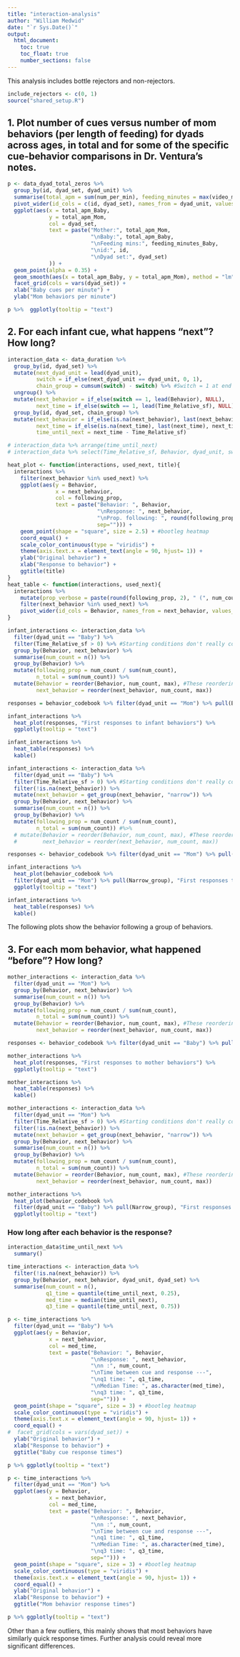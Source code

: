 ```yaml
---
title: "interaction-analysis"
author: "William Medwid"
date: "`r Sys.Date()`"
output:
  html_document:
    toc: true
    toc_float: true
    number_sections: false
---
```


This analysis includes bottle rejectors and non-rejectors.

```r
include_rejectors <- c(0, 1)
source("shared_setup.R")
```


## 1. Plot number of cues versus number of mom behaviors (per length of feeding) for dyads across ages, in total and for some of the specific cue-behavior comparisons in Dr. Ventura’s notes.

```r
p <- data_dyad_total_zeros %>% 
  group_by(id, dyad_set, dyad_unit) %>% 
  summarise(total_apm = sum(num_per_min), feeding_minutes = max(video_mins)) %>% 
  pivot_wider(id_cols = c(id, dyad_set), names_from = dyad_unit, values_from = c(total_apm, feeding_minutes)) %>% 
  ggplot(aes(x = total_apm_Baby, 
             y = total_apm_Mom, 
             col = dyad_set,
             text = paste("Mother:", total_apm_Mom,
                          "\nBaby:", total_apm_Baby,
                          "\nFeeding mins:", feeding_minutes_Baby,
                          "\nid:", id,
                          "\nDyad set:", dyad_set)
             )) +
  geom_point(alpha = 0.35) +
  geom_smooth(aes(x = total_apm_Baby, y = total_apm_Mom), method = "lm", inherit.aes = FALSE) + #the text aes broke geom_smooth, so it's removed.
  facet_grid(cols = vars(dyad_set)) +
  xlab("Baby cues per minute") +
  ylab("Mom behaviors per minute")

p %>%  ggplotly(tooltip = "text")
```



## 2. For each infant cue, what happens “next”?  How long?

```r
interaction_data <- data_duration %>% 
  group_by(id, dyad_set) %>% 
  mutate(next_dyad_unit = lead(dyad_unit),
         switch = if_else(next_dyad_unit == dyad_unit, 0, 1),
         chain_group = cumsum(switch) - switch) %>% #Switch = 1 at end of group, chain group changes at start of new group
  ungroup() %>% 
  mutate(next_behavior = if_else(switch == 1, lead(Behavior), NULL),
         next_time = if_else(switch == 1, lead(Time_Relative_sf), NULL)) %>% 
  group_by(id, dyad_set, chain_group) %>% 
  mutate(next_behavior = if_else(is.na(next_behavior), last(next_behavior), next_behavior),
         next_time = if_else(is.na(next_time), last(next_time), next_time),
         time_until_next = next_time - Time_Relative_sf)

# interaction_data %>% arrange(time_until_next)
# interaction_data %>% select(Time_Relative_sf, Behavior, dyad_unit, switch, chain_group, next_time, time_until_next) %>% arrange(time_until_next)
```

```r
heat_plot <- function(interactions, used_next, title){
  interactions %>%
    filter(next_behavior %in% used_next) %>%
    ggplot(aes(y = Behavior,
               x = next_behavior,
               col = following_prop,
               text = paste("Behavior: ", Behavior,
                            "\nResponse: ", next_behavior,
                            "\nProp. following: ", round(following_prop, 2), " (", num_count, "/", n_total, ")",
                            sep=""))) +
    geom_point(shape = "square", size = 2.5) + #bootleg heatmap
    coord_equal() +
    scale_color_continuous(type = "viridis") +
    theme(axis.text.x = element_text(angle = 90, hjust= 1)) +
    ylab("Original behavior") +
    xlab("Response to behavior") +
    ggtitle(title)
}
heat_table <- function(interactions, used_next){
  interactions %>%
    mutate(prop_verbose = paste(round(following_prop, 2), " (", num_count, "/", n_total, ")", sep = "")) %>%
    filter(next_behavior %in% used_next) %>%
    pivot_wider(id_cols = Behavior, names_from = next_behavior, values_from = prop_verbose)
}
```


```r
infant_interactions <- interaction_data %>% 
  filter(dyad_unit == "Baby") %>% 
  filter(Time_Relative_sf > 0) %>% #Starting conditions don't really count
  group_by(Behavior, next_behavior) %>% 
  summarise(num_count = n()) %>% 
  group_by(Behavior) %>% 
  mutate(following_prop = num_count / sum(num_count),
         n_total = sum(num_count)) %>% 
  mutate(Behavior = reorder(Behavior, num_count, max), #These reorderings don't work as intended yet
         next_behavior = reorder(next_behavior, num_count, max))

responses = behavior_codebook %>% filter(dyad_unit == "Mom") %>% pull(Behavior)

infant_interactions %>% 
  heat_plot(responses, "First responses to infant behaviors") %>% 
  ggplotly(tooltip = "text")

infant_interactions %>% 
  heat_table(responses) %>% 
  kable()
```

```r
infant_interactions <- interaction_data %>% 
  filter(dyad_unit == "Baby") %>% 
  filter(Time_Relative_sf > 0) %>% #Starting conditions don't really count
  filter(!is.na(next_behavior)) %>%  
  mutate(next_behavior = get_group(next_behavior, "narrow")) %>% 
  group_by(Behavior, next_behavior) %>% 
  summarise(num_count = n()) %>% 
  group_by(Behavior) %>% 
  mutate(following_prop = num_count / sum(num_count),
         n_total = sum(num_count)) #%>% 
  # mutate(Behavior = reorder(Behavior, num_count, max), #These reorderings don't work as intended yet
  #        next_behavior = reorder(next_behavior, num_count, max))

responses <- behavior_codebook %>% filter(dyad_unit == "Mom") %>% pull(Narrow_group)

infant_interactions %>% 
  heat_plot(behavior_codebook %>% 
  filter(dyad_unit == "Mom") %>% pull(Narrow_group), "First responses to infant behaviors (by category)") %>% 
  ggplotly(tooltip = "text")

infant_interactions %>% 
  heat_table(responses) %>% 
  kable()
```

The following plots show the behavior following a group of behaviors.


## 3. For each mom behavior, what happened “before”? How long?

```r
mother_interactions <- interaction_data %>% 
  filter(dyad_unit == "Mom") %>% 
  group_by(Behavior, next_behavior) %>% 
  summarise(num_count = n()) %>% 
  group_by(Behavior) %>% 
  mutate(following_prop = num_count / sum(num_count),
         n_total = sum(num_count)) %>% 
  mutate(Behavior = reorder(Behavior, num_count, max), #These reorderings don't work as intended yet
         next_behavior = reorder(next_behavior, num_count, max))

responses <- behavior_codebook %>% filter(dyad_unit == "Baby") %>% pull(Behavior)

mother_interactions %>% 
  heat_plot(responses, "First responses to mother behaviors") %>% 
  ggplotly(tooltip = "text")

mother_interactions %>% 
  heat_table(responses) %>% 
  kable()
```

```r
mother_interactions <- interaction_data %>% 
  filter(dyad_unit == "Mom") %>% 
  filter(Time_Relative_sf > 0) %>% #Starting conditions don't really count
  filter(!is.na(next_behavior)) %>%
  mutate(next_behavior = get_group(next_behavior, "narrow")) %>% 
  group_by(Behavior, next_behavior) %>% 
  summarise(num_count = n()) %>% 
  group_by(Behavior) %>% 
  mutate(following_prop = num_count / sum(num_count),
         n_total = sum(num_count)) %>% 
  mutate(Behavior = reorder(Behavior, num_count, max), #These reorderings don't work as intended yet
         next_behavior = reorder(next_behavior, num_count, max))

mother_interactions %>% 
  heat_plot(behavior_codebook %>% 
  filter(dyad_unit == "Baby") %>% pull(Narrow_group), "First responses to mother behaviors") %>% 
  ggplotly(tooltip = "text")
```

### How long after each behavior is the response?

```r
interaction_data$time_until_next %>% 
  summary()

time_interactions <- interaction_data %>% 
  filter(!is.na(next_behavior)) %>% 
  group_by(Behavior, next_behavior, dyad_unit, dyad_set) %>% 
  summarise(num_count = n(),
            q1_time = quantile(time_until_next, 0.25),
            med_time = median(time_until_next),
            q3_time = quantile(time_until_next, 0.75))

p <- time_interactions %>% 
  filter(dyad_unit == "Baby") %>% 
  ggplot(aes(y = Behavior,
             x = next_behavior,
             col = med_time,
             text = paste("Behavior: ", Behavior,
                          "\nResponse: ", next_behavior,
                          "\nn :", num_count,
                          "\nTime between cue and response ---",
                          "\nq1 time: ", q1_time,
                          "\nMedian Time: ", as.character(med_time),
                          "\nq3 time: ", q3_time,
                          sep=""))) +
  geom_point(shape = "square", size = 3) + #bootleg heatmap
  scale_color_continuous(type = "viridis") +
  theme(axis.text.x = element_text(angle = 90, hjust= 1)) +
  coord_equal() +
#  facet_grid(cols = vars(dyad_set)) +
  ylab("Original behavior") +
  xlab("Response to behavior") +
  ggtitle("Baby cue response times")

p %>% ggplotly(tooltip = "text")

p <- time_interactions %>% 
  filter(dyad_unit == "Mom") %>% 
  ggplot(aes(y = Behavior,
             x = next_behavior,
             col = med_time,
             text = paste("Behavior: ", Behavior,
                          "\nResponse: ", next_behavior,
                          "\nn :", num_count,
                          "\nTime between cue and response ---",
                          "\nq1 time: ", q1_time,
                          "\nMedian Time: ", as.character(med_time),
                          "\nq3 time: ", q3_time,
                          sep=""))) +
  geom_point(shape = "square", size = 3) + #bootleg heatmap
  scale_color_continuous(type = "viridis") +
  theme(axis.text.x = element_text(angle = 90, hjust= 1)) +
  coord_equal() +
  ylab("Original behavior") +
  xlab("Response to behavior") +
  ggtitle("Mom behavior response times")

p %>% ggplotly(tooltip = "text")

```

Other than a few outliers, this mainly shows that most behaviors have similarly quick response times. Further analysis could reveal more significant differences.

